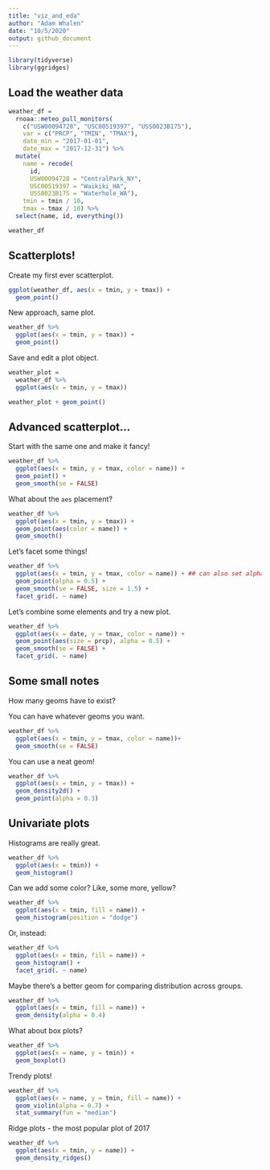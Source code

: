 ```yaml
---
title: "viz_and_eda"
author: "Adam Whalen"
date: "10/5/2020"
output: github_document
---
```


```r
library(tidyverse)
library(ggridges)
```

## Load the weather data

```r
weather_df = 
  rnoaa::meteo_pull_monitors(
    c("USW00094728", "USC00519397", "USS0023B17S"),
    var = c("PRCP", "TMIN", "TMAX"), 
    date_min = "2017-01-01",
    date_max = "2017-12-31") %>%
  mutate(
    name = recode(
      id, 
      USW00094728 = "CentralPark_NY", 
      USC00519397 = "Waikiki_HA",
      USS0023B17S = "Waterhole_WA"),
    tmin = tmin / 10,
    tmax = tmax / 10) %>%
  select(name, id, everything())

weather_df
```

## Scatterplots!

Create my first ever scatterplot.

```r
ggplot(weather_df, aes(x = tmin, y = tmax)) + 
  geom_point()
```

New approach, same plot.

```r
weather_df %>% 
  ggplot(aes(x = tmin, y = tmax)) +
  geom_point()
```

Save and edit a plot object.

```r
weather_plot = 
  weather_df %>% 
  ggplot(aes(x = tmin, y = tmax))

weather_plot + geom_point()
```

## Advanced scatterplot...

Start with the same one and make it fancy!

```r
weather_df %>% 
  ggplot(aes(x = tmin, y = tmax, color = name)) +
  geom_point() + 
  geom_smooth(se = FALSE)
```

What about the `aes` placement?

```r
weather_df %>% 
  ggplot(aes(x = tmin, y = tmax)) +
  geom_point(aes(color = name)) +
  geom_smooth()
```

Let's facet some things!

```r
weather_df %>% 
  ggplot(aes(x = tmin, y = tmax, color = name)) + ## can also set alpha etc to a variable! ##
  geom_point(alpha = 0.5) + 
  geom_smooth(se = FALSE, size = 1.5) +
  facet_grid(. ~ name)
```

Let's combine some elements and try a new plot.

```r
weather_df %>% 
  ggplot(aes(x = date, y = tmax, color = name)) +
  geom_point(aes(size = prcp), alpha = 0.5) +
  geom_smooth(se = FALSE) +
  facet_grid(. ~ name)
```

## Some small notes

How many geoms have to exist?

You can have whatever geoms you want.

```r
weather_df %>% 
  ggplot(aes(x = tmin, y = tmax, color = name))+
  geom_smooth(se = FALSE)
```

You can use a neat geom!

```r
weather_df %>% 
  ggplot(aes(x = tmin, y = tmax)) +
  geom_density2d() +
  geom_point(alpha = 0.3)
```

## Univariate plots

Histograms are really great.

```r
weather_df %>% 
  ggplot(aes(x = tmin)) +
  geom_histogram()
```

Can we add some color? Like, some more, yellow?

```r
weather_df %>% 
  ggplot(aes(x = tmin, fill = name)) +
  geom_histogram(position = "dodge")
```

Or, instead:

```r
weather_df %>% 
  ggplot(aes(x = tmin, fill = name)) +
  geom_histogram() +
  facet_grid(. ~ name)
```

Maybe there's a better geom for comparing distribution across groups.

```r
weather_df %>% 
  ggplot(aes(x = tmin, fill = name)) +
  geom_density(alpha = 0.4)
```

What about box plots?

```r
weather_df %>% 
  ggplot(aes(x = name, y = tmin)) +
  geom_boxplot()
```

Trendy plots!

```r
weather_df %>% 
  ggplot(aes(x = name, y = tmin, fill = name)) +
  geom_violin(alpha = 0.7) +
  stat_summary(fun = "median")
```

Ridge plots - the most popular plot of 2017

```r
weather_df %>% 
  ggplot(aes(x = tmin, y = name)) +
  geom_density_ridges()
```


















